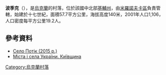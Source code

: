 {{coord|49|45|44|N|31|3|15|E|scale:30000|display=title}}

'''波季克'''（{{lang-uk|Потік}}），是[[烏克蘭|烏克蘭]]的村落，位於該國中北部[[基輔州|基輔州]]，由[[米羅諾夫卡區|米羅諾夫卡區]]負責管轄，始建於十七世紀，面積57.7平方公里，海拔高度140米，2001年人口1,106，人口密度每平方公里19.2人。

==參考資料==
* [https://www.youtube.com/watch?v=vhKD3pJRlxA Село Потік (2015 р.)] {{Wayback|url=https://www.youtube.com/watch?v=vhKD3pJRlxA |date=20200505022613 }}
* [http://who-is-who.ua/makets/msukuivshuna11/info/kiyvshina2.pdf Міста і села України. Київщина] {{Wayback|url=http://who-is-who.ua/makets/msukuivshuna11/info/kiyvshina2.pdf |date=20151223005125 }}

{{Ukraine-geo-stub}}
[[Category:烏克蘭村落|Category:烏克蘭村落]]